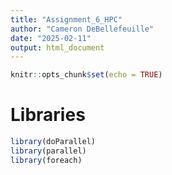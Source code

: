 ```yaml
---
title: "Assignment_6_HPC"
author: "Cameron DeBellefeuille"
date: "2025-02-11"
output: html_document
---
```


```r
knitr::opts_chunk$set(echo = TRUE)
```

# Libraries

```r
library(doParallel)
library(parallel)
library(foreach)
```

```r

```





